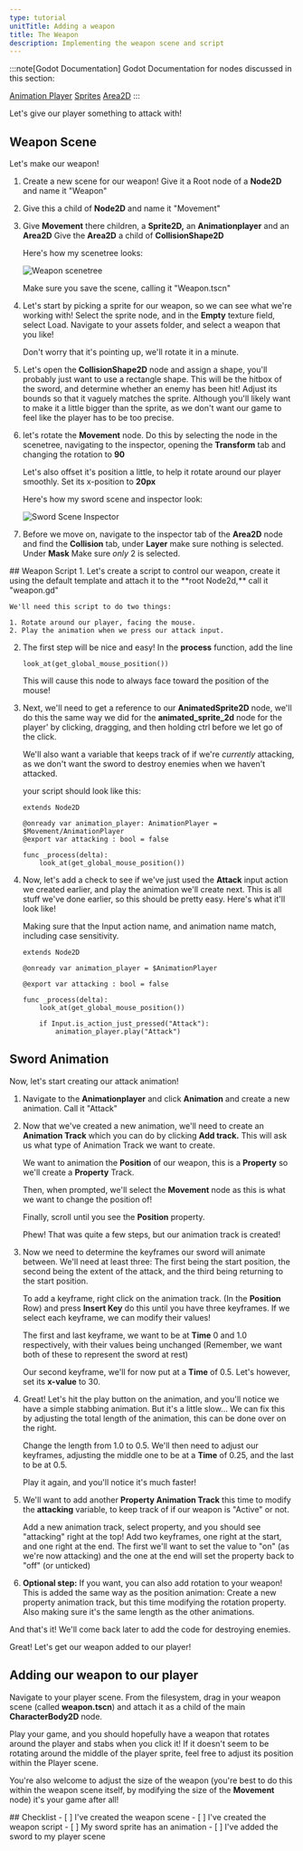 ```yaml
---
type: tutorial
unitTitle: Adding a weapon
title: The Weapon
description: Implementing the weapon scene and script
---
```




:::note[Godot Documentation]
Godot Documentation for nodes discussed in this section: 

[Animation Player](https://docs.godotengine.org/en/stable/classes/class_animationplayer.html) [Sprites](https://docs.godotengine.org/en/stable/classes/class_sprite2d.html) [Area2D](https://docs.godotengine.org/en/stable/classes/class_area2d.html)
:::

Let's give our player something to attack with!

## Weapon Scene

Let's make our weapon!
<Steps>
1. Create a new scene for our weapon!
	Give it a Root node of a **Node2D** and name it "Weapon"  

2. Give this a child of **Node2D** and name it "Movement"
	
3. Give **Movement** there children, a **Sprite2D,** an **Animationplayer** and an **Area2D**
	Give the **Area2D** a child of **CollisionShape2D**

	Here's how my scenetree looks:

	![Weapon scenetree](/src/assets/godot/dungeonCrawler/weaponscenetree.png)

	 Make sure you save the scene, calling it "Weapon.tscn"

3. Let's start by picking a sprite for our weapon, so we can see what we're working with!
	Select the sprite node, and in the **Empty** texture field, select Load. Navigate to your assets folder, and select a weapon that you like!

	Don't worry that it's pointing up, we'll rotate it in a minute.

4. Let's open the **CollisionShape2D** node and assign a shape, you'll probably just want to use a rectangle shape. This will be the hitbox of the sword, and determine whether an enemy has been hit! Adjust its bounds so that it vaguely matches the sprite. 
	Although you'll likely want to make it a little bigger than the sprite, as we don't want our game to feel like the player has to be too precise.

5. let's rotate the **Movement** node. Do this by selecting the node in the scenetree, navigating to the inspector, opening the **Transform** tab and changing the rotation to **90**

	Let's also offset it's position a little, to help it rotate around our player smoothly. Set its x-position to **20px**

	Here's how my sword scene and inspector look: 

	![Sword Scene Inspector](/src/assets/godot/dungeonCrawler/swordsceneinspector.png)

6. Before we move on, navigate to the inspector tab of the **Area2D** node and find the **Collision** tab, under **Layer** make sure nothing is selected. Under **Mask** Make sure *only* 2 is selected.

</Steps>
## Weapon Script
<Steps>
1. Let's create a script to control our weapon, create it using the default template and attach it to the **root Node2d,** call it "weapon.gd"

	We'll need this script to do two things:

	1. Rotate around our player, facing the mouse.
	2. Play the animation when we press our attack input.

2. The first step will be nice and easy! In the **process** function, add the line
	```gdscript
	look_at(get_global_mouse_position())
	```
	This will cause this node to always face toward the position of the mouse!

3. Next, we'll need to get a reference to our **AnimatedSprite2D** node, we'll do this the same way we did for the **animated_sprite_2d** node for the player' by clicking, dragging, and then holding ctrl before we let go of the click.

	We'll also want a variable that keeps track of if we're *currently* attacking, as we don't want the sword to destroy enemies when we haven't attacked.

	your script should look like this:

	```gdscript
	extends Node2D

	@onready var animation_player: AnimationPlayer = $Movement/AnimationPlayer
	@export var attacking : bool = false

	func _process(delta):
		look_at(get_global_mouse_position())
	```

4. Now, let's add a check to see if we've just used the **Attack** input action we created earlier, and play the animation we'll create next. This is all stuff we've done earlier, so this should be pretty easy. Here's what it'll look like!

	Making sure that the Input action name, and animation name match, including case sensitivity. 
	
	
	```gdscript
	extends Node2D

	@onready var animation_player = $AnimationPlayer

	@export var attacking : bool = false

	func _process(delta):
		look_at(get_global_mouse_position())
		
		if Input.is_action_just_pressed("Attack"):
			animation_player.play("Attack")
	```
</Steps>

## Sword Animation

Now, let's start creating our attack animation! 
<Steps>
1. Navigate to the **Animationplayer** and click **Animation** and create a new animation. Call it "Attack"
	
2. Now that we've created a new animation, we'll need to create an **Animation Track** which you can do by clicking **Add track.** This will ask us what type of Animation Track we want to create.

	We want to animation the **Position** of our weapon, this is a **Property** so we'll create a **Property** Track. 

	Then, when prompted, we'll select the **Movement** node as this is what we want to change the position of!

	Finally, scroll until you see the **Position** property. 

	Phew! That was quite a few steps, but our animation track is created!

3. Now we need to determine the keyframes our sword will animate between. We'll need at least three: The first being the start position, the second being the extent of the attack, and the third being returning to the start position.

	To add a keyframe, right click on the animation track. (In the **Position** Row) and press **Insert Key** do this until you have three keyframes. If we select each keyframe, we can modify their values!

	The first and last keyframe, we want to be at **Time** 0 and 1.0 respectively, with their values being unchanged (Remember, we want both of these to represent the sword at rest)

	Our second keyframe, we'll for now put at a **Time** of 0.5. Let's however, set its **x-value** to 30.

4. Great! Let's hit the play button on the animation, and you'll notice we have a simple stabbing animation. But it's a little slow... We can fix this by adjusting the total length of the animation, this can be done over on the right. 

	Change the length from 1.0 to 0.5. We'll then need to adjust our keyframes, adjusting the middle one to be at a **Time** of 0.25, and the last to be at 0.5.

	Play it again, and you'll notice it's much faster!

5. We'll want to add another **Property Animation Track** this time to modify the **attacking** variable, to keep track of if our weapon is "Active" or not.

	Add a new animation track, select property, and you should see "attacking" right at the top! Add two keyframes, one right at the start, and one right at the end. The first we'll want to set the value to "on" (as we're now attacking) and the one at the end will set the property back to "off" (or unticked)

6. **Optional step:** If you want, you can also add rotation to your weapon! This is added the same way as the position animation: Create a new property animation track, but this time modifying the rotation property. Also making sure it's the same length as the other animations.

</Steps>
And that's it! We'll come back later to add the code for destroying enemies.

Great! Let's get our weapon added to our player!

## Adding our weapon to our player

Navigate to your player scene. From the filesystem, drag in your weapon scene (called **weapon.tscn**) and attach it as a child of the main 
**CharacterBody2D** node. 

Play your game, and you should hopefully have a weapon that rotates around the player and stabs when you click it! If it doesn't seem to be rotating around the middle of the player sprite, feel free to adjust its position within the Player scene.

You're also welcome to adjust the size of the weapon (you're best to do this within the weapon scene itself, by modifying the size of the **Movement** node) it's your game after all!


<Box>
## Checklist
<Checklist>
- [ ] I've created the weapon scene
- [ ] I've created the weapon script
- [ ] My sword sprite has an animation
- [ ] I've added the sword to my player scene
</Checklist>
</Box>
